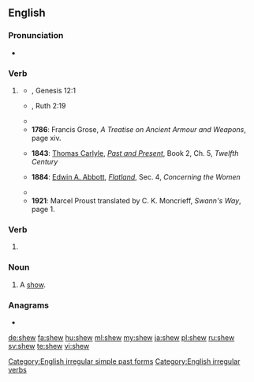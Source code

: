 ==English==

===Pronunciation===
* {{rhymes|əʊ|lang=en}}

===Verb===
{{en-verb|shews|shewing|shewed|shewed|past_ptc2=shewn}}

# {{label|en|archaic}} {{alternative form of|show|lang=en}}
#* {{RQ:Authorized Version}}, Genesis 12:1
#*: {{usex|Now the LORD had said unto Abram, Get thee out of thy country, and from thy kindred, and from thy father's house, unto a land that I will '''shew''' thee:|lang=en}}
#* {{RQ:Authorized Version}}, Ruth 2:19
#*: {{usex|And she '''shewed''' her mother in law with whom she had wrought, and said, The man's name with whom I wrought to day is Boaz.|lang=en}} 
#* {{quote-book|year= 1774|by= {{w|Le Page Du Pratz}}|title= The History of Louisiana: Or of the Western Parts of Virginia and Carolina: Containing a Description of the Countries that Lie on Both Sides of the River Mississippi: with an Account of the Settlements, Inhabitants, Soil, Climate, and Products|url= http://books.google.com/books?id=zEoUAAAAYAAJ&pg=PA42|chapter= The Governor surprized the Natchez with seven hundred Men.|publisher= T. Becket
|location= London|page= 42|passage= I give it you without any other design than to '''shew''' you that I reckon nothing dear to me, when I want to do you a pleasure.}}
#* '''1786''': Francis Grose, ''A Treatise on Ancient Armour and Weapons'', page xiv.
#*: {{usex|The section '''shewing''' its concavity and handle.|lang=en}}
#* '''1843''': [[:w:Thomas Carlyle|Thomas Carlyle]], ''[[:w:Past and Present (book)|Past and Present]]'', Book 2, Ch. 5, ''Twelfth Century''
#*: {{usex|We have Processions, Preachings, Festivals, Christmas Plays, Mysteries '''shewn''' in the Churchyard, at which latter the Townsfolk sometimes quarrel.|lang=en}}
#* '''1884''': [[w:Edwin A. Abbott|Edwin A. Abbott]], ''[[w:Flatland|Flatland]]'', Sec. 4, ''Concerning the Women''
#*: {{usex|But, as I shall soon '''shew''', this custom, though it has the advantage of safety, is not without its disadvantages.|lang=en}}
#* {{quote-book|year= 1913|year_published= 1967|author= {{w|John Bagnell Bury}}|by= {{w|Carl Heinrich Becker}}|title= The Cambridge Medieval History|chapter= The Expansion of the Saracens—The East; Historical aspect of Islam|section= The Rise of the Saracens and the foundation of the Western Empire|publisher= The Macmillan Company|location= New York|editor= {{w|Henry Melvill Gwatkin}} and {{w|James Pounder Whitney}}|volume= 2|page= 330|passage= Within the Christian sphere this current '''shews''' itself more especially in the territories of the Greek and Aramaic languages, and the difference between the Greek and Latin Churches is mainly that between Asia and Europe.}}
#* '''1921''': Marcel Proust translated by C. K. Moncrieff, ''Swann's Way'', page 1.
#*: {{usex|I would ask myself what o'clock it could be; I could hear the whistling of trains, which, now nearer and now farther off, punctuating the distance like the note of a bird in a forest, '''shewed''' me in perspective the deserted countryside through which a traveller would be hurrying towards the nearest station: the path that he followed being fixed forever in his memory but the general excitement due to being in a strange place, to farewells exchanged beneath an unfamiliar lamp which echoed still in his ears amid the silence of the night; and to the delightful prospect of being once again at home.|lang=en}}

===Verb===
{{head|en|verb form}}

# {{label|en|[[East Anglia]] dialect}} {{en-simple past of|show}}
#: {{usex|As I travelled the signposts '''shew''' me the way.|lang=en}}

===Noun===
{{en-noun}}

# {{label|en|archaic}} A [[show]].

===Anagrams===
* {{l/en|hews}}

[[Category:English irregular simple past forms]]
[[Category:English irregular verbs]]

[[de:shew]]
[[fa:shew]]
[[hu:shew]]
[[ml:shew]]
[[my:shew]]
[[ja:shew]]
[[pl:shew]]
[[ru:shew]]
[[sv:shew]]
[[te:shew]]
[[vi:shew]]